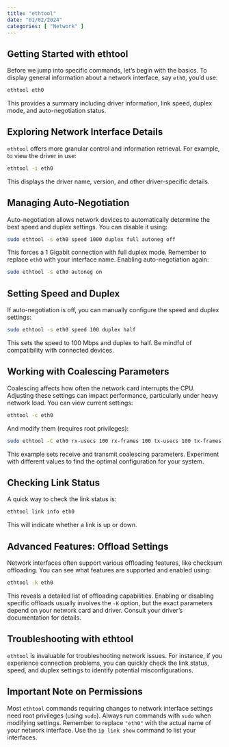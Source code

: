 ```yaml
---
title: "ethtool"
date: "01/02/2024"
categories: [ "Network" ]
---
```

## Getting Started with ethtool

Before we jump into specific commands, let's begin with the basics.  To display general information about a network interface, say `eth0`, you'd use:

```bash
ethtool eth0
```

This provides a summary including driver information, link speed, duplex mode, and auto-negotiation status.


## Exploring Network Interface Details

`ethtool` offers more granular control and information retrieval. For example, to view the driver in use:

```bash
ethtool -i eth0
```

This displays the driver name, version, and other driver-specific details.


## Managing Auto-Negotiation

Auto-negotiation allows network devices to automatically determine the best speed and duplex settings. You can disable it using:

```bash
sudo ethtool -s eth0 speed 1000 duplex full autoneg off
```

This forces a 1 Gigabit connection with full duplex mode.  Remember to replace `eth0` with your interface name.  Enabling auto-negotiation again:

```bash
sudo ethtool -s eth0 autoneg on
```


## Setting Speed and Duplex

If auto-negotiation is off, you can manually configure the speed and duplex settings:

```bash
sudo ethtool -s eth0 speed 100 duplex half
```

This sets the speed to 100 Mbps and duplex to half.  Be mindful of compatibility with connected devices.


##  Working with Coalescing Parameters

Coalescing affects how often the network card interrupts the CPU.  Adjusting these settings can impact performance, particularly under heavy network load. You can view current settings:

```bash
ethtool -c eth0
```

And modify them (requires root privileges):

```bash
sudo ethtool -C eth0 rx-usecs 100 rx-frames 100 tx-usecs 100 tx-frames 100
```

This example sets receive and transmit coalescing parameters. Experiment with different values to find the optimal configuration for your system.


##  Checking Link Status

A quick way to check the link status is:


```bash
ethtool link info eth0
```

This will indicate whether a link is up or down.


##  Advanced Features:  Offload Settings

Network interfaces often support various offloading features, like checksum offloading.  You can see what features are supported and enabled using:


```bash
ethtool -k eth0
```


This reveals a detailed list of offloading capabilities.  Enabling or disabling specific offloads usually involves the `-K` option, but the exact parameters depend on your network card and driver.  Consult your driver's documentation for details.


##  Troubleshooting with ethtool

`ethtool` is invaluable for troubleshooting network issues.  For instance, if you experience connection problems, you can quickly check the link status, speed, and duplex settings to identify potential misconfigurations.


##  Important Note on Permissions

Most `ethtool` commands requiring changes to network interface settings need root privileges (using `sudo`). Always run commands with `sudo` when modifying settings. Remember to replace `"eth0"` with the actual name of your network interface. Use the `ip link show` command to list your interfaces.

